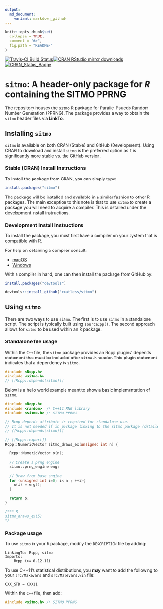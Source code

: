```yaml
---
output:
  md_document:
    variant: markdown_github
---
```


<!-- README.md is generated from README.Rmd. Please edit that file -->

```r
knitr::opts_chunk$set(
  collapse = TRUE,
  comment = "#>",
  fig.path = "README-"
)
```


[![Travis-CI Build Status](https://travis-ci.org/coatless/sitmo.svg?branch=master)](https://travis-ci.org/coatless/sitmo)[![CRAN RStudio mirror downloads](http://cranlogs.r-pkg.org/badges/sitmo)](http://www.r-pkg.org/pkg/sitmo) [![CRAN_Status_Badge](http://www.r-pkg.org/badges/version/sitmo)](https://cran.r-project.org/package=sitmo)

# `sitmo`: A header-only package for _R_ containing the SITMO PPRNG

The repository houses the `sitmo` R package for Parallel Psuedo Random Number Generation (PPRNG). The package provides a way to obtain the `sitmo` header files via **LinkTo**.

## Installing `sitmo`

`sitmo` is available on both CRAN (Stable) and GitHub (Development). Using
CRAN to download and install `sitmo` is the preferred option as it is significantly
more stable vs. the GitHub version.

### Stable (CRAN) Install Instructions

To install the package from CRAN, you can simply type:

```r
install.packages("sitmo")
```

The package will be installed and available in a similar fashion to
other R packages. The main exception to this note is that to use `sitmo` to
create a package you will need to acquire a compiler. This is detailed under 
the development install instructions.

### Development Install Instructions

To install the package, you must first have a compiler on your system that is
compatible with R.

For help on obtaining a compiler consult:

-   [macOS](http://thecoatlessprofessor.com/programming/r-compiler-tools-for-rcpp-on-os-x/)
-   [Windows](http://thecoatlessprofessor.com/programming/rcpp/install-rtools-for-rcpp/)

With a compiler in hand, one can then install the package from GitHub by:

```r
install.packages("devtools")

devtools::install_github("coatless/sitmo")
```

## Using `sitmo`

There are two ways to use `sitmo`. The first is to use `sitmo` in a standalone
script. The script is typically built using `sourceCpp()`. The second approach
allows for `sitmo` to be used within an R package.

### Standalone file usage

Within the `C++` file, the `sitmo` package provides an Rcpp plugins' 
depends statement that must be included after `sitmo.h` header. This plugin
statement indicates that a dependency is `sitmo`.

```cpp
#include <Rcpp.h>
#include <sitmo.h> 
// [[Rcpp::depends(sitmo)]]
```

Below is a hello world example meant to show a basic implementation of `sitmo`.

```cpp
#include <Rcpp.h>
#include <random>  // C++11 RNG library
#include <sitmo.h> // SITMO PPRNG

// Rcpp depends attribute is required for standalone use. 
// It is not needed if in package linking to the sitmo package (detailed next).
// [[Rcpp::depends(sitmo)]]

// [[Rcpp::export]]
Rcpp::NumericVector sitmo_draws_ex(unsigned int n) {
  
  Rcpp::NumericVector o(n);
  
  // Create a prng engine
  sitmo::prng_engine eng;
  
  // Draw from base engine
  for (unsigned int i=0; i< n ; ++i){
    o(i) = eng();  
  }

  return o;
}

/*** R
sitmo_draws_ex(5)
*/
```

### Package usage


To use `sitmo` in your R package, modify the `DESCRIPTION` file by adding:

    LinkingTo: Rcpp, sitmo
    Imports:
        Rcpp (>= 0.12.11)

To use C++11's statistical distributions, you **may** want to add the 
following to your `src/Makevars` and `src/Makevars.win` file:

    CXX_STD = CXX11

Within the `C++` file, then add:

```cpp
#include <sitmo.h> // SITMO PPRNG
```
